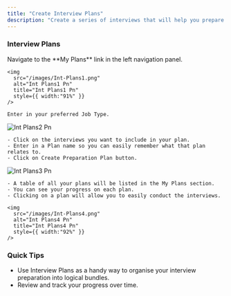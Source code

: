 ```yaml
---
title: "Create Interview Plans"
description: "Create a series of interviews that will help you prepare for a specific role. These can be a mix of technical and competency based interviews. Interview plans is a great way to coordinate your preparation by aligning a series of interviews into a bundle. This will allow you to prepare fully for future job interviews and get practice on various aspects of technical and competency based interview techniques."
---
```


### Interview Plans

<Steps>
  <Step title="Enter Preferred Job Type">
    Navigate to the **My Plans** link in the left navigation panel.

    <img
      src="/images/Int-Plans1.png"
      alt="Int Plans1 Pn"
      title="Int Plans1 Pn"
      style={{ width:"91%" }}
    />

    Enter in your preferred Job Type.
  </Step>
  <Step title="Select Interviews">
    <img
      src="/images/Int-Plans2.png"
      alt="Int Plans2 Pn"
      title="Int Plans2 Pn"
      style={{ width:"90%" }}
    />

    - Click on the interviews you want to include in your plan.
    - Enter in a Plan name so you can easily remember what that plan relates to.
    - Click on Create Preparation Plan button.
  </Step>
  <Step title="View Plans">
    <img
      src="/images/Int-Plans3.png"
      alt="Int Plans3 Pn"
      title="Int Plans3 Pn"
      style={{ width:"67%" }}
    />

    - A table of all your plans will be listed in the My Plans section.
    - You can see your progress on each plan.
    - Clicking on a plan will allow you to easily conduct the interviews.

    <img
      src="/images/Int-Plans4.png"
      alt="Int Plans4 Pn"
      title="Int Plans4 Pn"
      style={{ width:"92%" }}
    />
  </Step>
</Steps>

### Quick Tips

- Use Interview Plans as a handy way to organise your interview preparation into logical bundles.
- Review and track your progress over time.